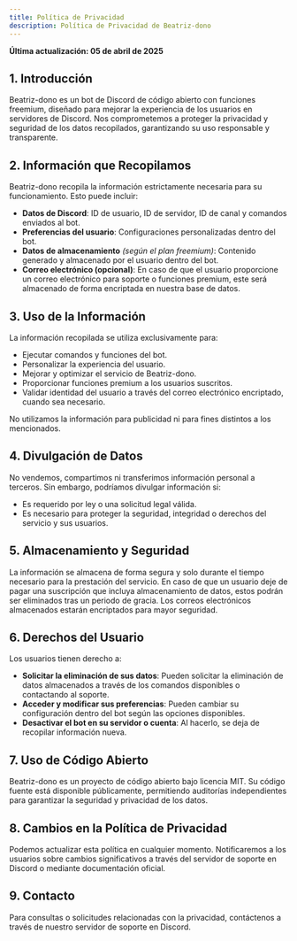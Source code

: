 ```yaml
---
title: Política de Privacidad
description: Política de Privacidad de Beatriz-dono
---
```


**Última actualización: 05 de abril de 2025**

## 1. Introducción

Beatriz-dono es un bot de Discord de código abierto con funciones freemium, diseñado para mejorar la experiencia de los usuarios en servidores de Discord. Nos comprometemos a proteger la privacidad y seguridad de los datos recopilados, garantizando su uso responsable y transparente.

## 2. Información que Recopilamos

Beatriz-dono recopila la información estrictamente necesaria para su funcionamiento. Esto puede incluir:

- **Datos de Discord**: ID de usuario, ID de servidor, ID de canal y comandos enviados al bot.
- **Preferencias del usuario**: Configuraciones personalizadas dentro del bot.
- **Datos de almacenamiento** *(según el plan freemium)*: Contenido generado y almacenado por el usuario dentro del bot.
- **Correo electrónico (opcional)**: En caso de que el usuario proporcione un correo electrónico para soporte o funciones premium, este será almacenado de forma encriptada en nuestra base de datos.

## 3. Uso de la Información

La información recopilada se utiliza exclusivamente para:

- Ejecutar comandos y funciones del bot.
- Personalizar la experiencia del usuario.
- Mejorar y optimizar el servicio de Beatriz-dono.
- Proporcionar funciones premium a los usuarios suscritos.
- Validar identidad del usuario a través del correo electrónico encriptado, cuando sea necesario.

No utilizamos la información para publicidad ni para fines distintos a los mencionados.

## 4. Divulgación de Datos

No vendemos, compartimos ni transferimos información personal a terceros. Sin embargo, podríamos divulgar información si:

- Es requerido por ley o una solicitud legal válida.
- Es necesario para proteger la seguridad, integridad o derechos del servicio y sus usuarios.

## 5. Almacenamiento y Seguridad

La información se almacena de forma segura y solo durante el tiempo necesario para la prestación del servicio. En caso de que un usuario deje de pagar una suscripción que incluya almacenamiento de datos, estos podrán ser eliminados tras un periodo de gracia. Los correos electrónicos almacenados estarán encriptados para mayor seguridad.

## 6. Derechos del Usuario

Los usuarios tienen derecho a:

- **Solicitar la eliminación de sus datos**: Pueden solicitar la eliminación de datos almacenados a través de los comandos disponibles o contactando al soporte.
- **Acceder y modificar sus preferencias**: Pueden cambiar su configuración dentro del bot según las opciones disponibles.
- **Desactivar el bot en su servidor o cuenta**: Al hacerlo, se deja de recopilar información nueva.

## 7. Uso de Código Abierto

Beatriz-dono es un proyecto de código abierto bajo licencia MIT. Su código fuente está disponible públicamente, permitiendo auditorías independientes para garantizar la seguridad y privacidad de los datos.

## 8. Cambios en la Política de Privacidad

Podemos actualizar esta política en cualquier momento. Notificaremos a los usuarios sobre cambios significativos a través del servidor de soporte en Discord o mediante documentación oficial.

## 9. Contacto

Para consultas o solicitudes relacionadas con la privacidad, contáctenos a través de nuestro servidor de soporte en Discord.

